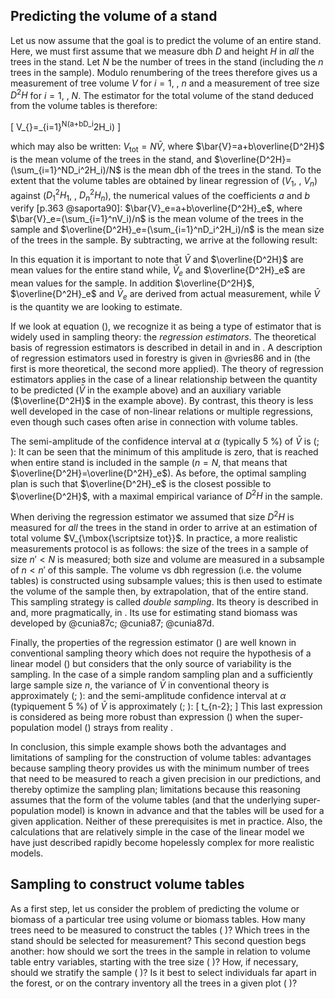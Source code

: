 
## Predicting the volume of a stand {#peup}

Let us now assume that the goal is to predict the volume of an entire stand. Here, we must first assume that we measure dbh $D$ and height $H$ in *all* the trees in the stand. Let $N$ be the number of trees in the stand (including the $n$ trees in the sample). Modulo renumbering of the trees therefore gives us a measurement of tree volume $V$ for $i=1$, \ldots, $n$ and a measurement of tree size $D^2H$ for $i=1$, \ldots, $N$. The estimator for the total volume of the stand deduced from the volume tables is therefore:

\[
V_{\mbox{\scriptsize tot}}=\sum_{i=1}^N(a+bD_i^2H_i)
\]

which may also be written: $V_{\mbox{tot}}=N\bar{V}$, where $\bar{V}=a+b\overline{D^2H}$ is the mean volume of the trees in the stand, and $\overline{D^2H}=(\sum_{i=1}^ND_i^2H_i)/N$ is the mean dbh of the trees in the stand. To the extent that the volume tables are obtained by linear regression of ($V_1$, \ldots, $V_n$) against ($D_1^2H_1$, \ldots, $D_n^2H_n$), the numerical values of the coefficients $a$ and $b$ verify [p.363 @saporta90]:
$\bar{V}_e=a+b\overline{D^2H}_e$, where
$\bar{V}_e=(\sum_{i=1}^nV_i)/n$ is the mean volume of the trees in the sample and $\overline{D^2H}_e=(\sum_{i=1}^nD_i^2H_i)/n$ is the mean size of the trees in the sample. By subtracting, we arrive at the following result:

\begin{equation}
\bar{V}=\bar{V}_e+b(\overline{D^2H}-\overline{D^2H}_e)\label{est}
\end{equation}
In this equation it is important to note that $\bar{V}$ and
$\overline{D^2H}$ are mean values for the entire stand while, $\bar{V}_e$ and $\overline{D^2H}_e$ are mean values for the sample. In addition $\overline{D^2H}$, $\overline{D^2H}_e$
and $\bar{V}_e$ are derived from actual measurement, while $\bar{V}$ is the quantity we are looking to estimate.

If we look at equation (\ref{est}), we recognize it as being a type of estimator that is widely used in sampling theory: the *regression estimators*. The theoretical basis of regression estimators is described in detail in \citet[chapitre 7]{cochran77} and in \citet[chapitre 8]{thompson92}. A description of regression estimators used in forestry is given in @vries86 and in \citet[chapitre 6]{shiver96} (the first is more theoretical, the second more applied). The theory of regression estimators applies in the case of a linear relationship between the quantity to be predicted ($\bar{V}$ in the example above) and an auxiliary variable ($\overline{D^2H}$ in the example above). By contrast, this theory is less well developed in the case of non-linear relations or multiple regressions, even though such cases often arise in connection with volume tables.

The semi-amplitude of the confidence interval at $\alpha$ (typically 5\ \%) of $\bar{V}$ is
(\citealp[p.199]{cochran77}; \citealp[p.83]{thompson92}):
\begin{equation}
t_{n-2}\;\hat{\sigma}\ \sqrt{\frac{1}{n}-\frac{1}{N}+
\frac{(\overline{D^2H}-\overline{D^2H}_e)^2}{\sum_{i=1}^n(D_i^2H_i
-\overline{D^2H}_e)^2}}\label{icpop}
\end{equation}
It can be seen that the minimum of this amplitude is zero, that is reached when entire stand is included in the sample ($n=N$, that means that $\overline{D^2H}=\overline{D^2H}_e$).
As before, the optimal sampling plan is such that 
$\overline{D^2H}_e$ is the closest possible to
$\overline{D^2H}$, with a maximal empirical variance of $D^2H$ in the sample.

When deriving the regression estimator we assumed that size $D^2H$ is measured for *all* the trees in the stand in order to arrive at an estimation of total volume $V_{\mbox{\scriptsize tot}}$. In practice, a more realistic measurements protocol is as follows: the size of the trees in a sample of size $n'<N$ is measured; both size and volume are measured in a subsample of $n<n'$ of this sample. The volume vs dbh regression (i.e. the volume tables) is constructed using subsample values; this is then used to estimate the volume of the sample then, by extrapolation, that of the entire stand. This sampling strategy is called 
*double sampling*. Its theory is described in \citet[section 12.6]{cochran77} and, more pragmatically, in \citet[chapitre 7]{shiver96}. Its use for estimating stand biomass was developed by @cunia87c; @cunia87; @cunia87d.

Finally, the properties of the regression estimator (\ref{est}) are well known in conventional sampling theory which does not require the hypothesis of a linear model (\ref{MLex}) but considers that the only source of variability is the sampling. In the case of a simple random sampling plan and a sufficiently large sample size $n$, the variance of $\bar{V}$ in conventional theory is approximately (\citealp[p.195]{cochran77};
\citealp[p.181]{shiver96}):
\begin{equation}
\widehat{\mbox{Var}}(\bar{V})=\frac{1-n/N}{n(n-2)}\left\{
\sum_{i=1}^n(V_i-\bar{V}_e)^2-\frac{\left[\sum_{i=1}^n
(V_i-\bar{V}_e)(D_i^2H_i-\overline{D^2H}_e)\right]^2}{\sum_{i=1}^n
(D_i^2H_i-\overline{D^2H}_e)^2}\right\}\label{VV}
\end{equation}
and the semi-amplitude confidence interval at $\alpha$ (typiquement 5\ \%) of $\bar{V}$ is approximately (\citealp[p.80]{thompson92}; \citealp[p.185]{shiver96}):
\[
t_{n-2}\;\sqrt{\widehat{\mbox{Var}}(\bar{V})}
\]
This last expression is considered as being more robust than expression (\ref{icpop}) when the super-population model (\ref{MLex}) strays from reality \citep[p.84]{thompson92}.

In conclusion, this simple example shows both the advantages and limitations of sampling for the construction of volume tables: advantages because sampling theory provides us with the minimum number of trees that need to be measured to reach a given precision in our predictions, and thereby optimize the sampling plan; limitations because this reasoning assumes that the form of the volume tables (and that the underlying super-population model) is known in advance and that the tables will be used for a given application. Neither of these prerequisites is met in practice. Also, the calculations that are relatively simple in the case of the linear model we have just described rapidly become hopelessly complex for more realistic models.

## Sampling to construct volume tables

As a first step, let us consider the problem of predicting the volume or biomass of a particular tree using volume or biomass tables. How many trees need to be measured to construct the tables (\S\ \ref{size})? Which trees in the stand should be selected for measurement? This second question begs another: how should we sort the trees in the sample in relation to volume table entry variables, starting with the tree size (\S\ \ref{vent})? How, if necessary, should we stratify the sample (\S\ \ref{stratif})? Is it best to select individuals far apart in the forest, or on the contrary inventory all the trees in a given plot (\S\ \ref{sel})?
